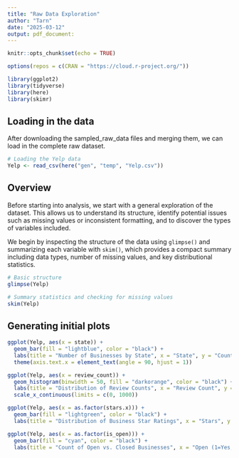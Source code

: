 ```yaml
---
title: "Raw Data Exploration"
author: "Tarn"
date: "2025-03-12"
output: pdf_document: 
---
```


```r
knitr::opts_chunk$set(echo = TRUE)
```

```r
options(repos = c(CRAN = "https://cloud.r-project.org/"))

library(ggplot2)
library(tidyverse)
library(here)
library(skimr)
```

## Loading in the data

After downloading the sampled_raw_data files and merging them, we can load in the complete raw dataset.

```r
# Loading the Yelp data
Yelp <- read_csv(here("gen", "temp", "Yelp.csv"))
```

## Overview

Before starting into analysis, we start with a general exploration of the dataset. This allows us to understand its structure, identify potential issues such as missing values or inconsistent formatting, and to discover the types of variables included.

We begin by inspecting the structure of the data using `glimpse()` and summarizing each variable with `skim()`, which provides a compact summary including data types, number of missing values, and key distributional statistics.

```r
# Basic structure
glimpse(Yelp)

# Summary statistics and checking for missing values
skim(Yelp)
```

## Generating initial plots

```r
ggplot(Yelp, aes(x = state)) +
  geom_bar(fill = "lightblue", color = "black") +
  labs(title = "Number of Businesses by State", x = "State", y = "Count") +
  theme(axis.text.x = element_text(angle = 90, hjust = 1))

```

```r
ggplot(Yelp, aes(x = review_count)) +
  geom_histogram(binwidth = 50, fill = "darkorange", color = "black") +
  labs(title = "Distribution of Review Counts", x = "Review Count", y = "Frequency") +
  scale_x_continuous(limits = c(0, 1000)) 

```

```r
ggplot(Yelp, aes(x = as.factor(stars.x))) +
  geom_bar(fill = "lightgreen", color = "black") +
  labs(title = "Distribution of Business Star Ratings", x = "Stars", y = "Count")

```

```r
ggplot(Yelp, aes(x = as.factor(is_open))) +
  geom_bar(fill = "cyan", color = "black") +
  labs(title = "Count of Open vs. Closed Businesses", x = "Open (1=Yes, 0=No)", y = "Count")

```
